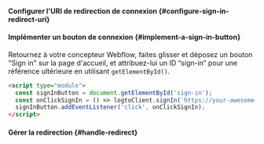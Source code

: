 

<SignInFlowSummary />

#### Configurer l'URI de redirection de connexion \{#configure-sign-in-redirect-uri}

<ConfigureRedirectUri
  figureSrc={redirectUriFigure}
  redirectUri="https://your-awesome-site.webflow.io/callback"
/>

#### Implémenter un bouton de connexion \{#implement-a-sign-in-button}

Retournez à votre concepteur Webflow, faites glisser et déposez un bouton "Sign in" sur la page d'accueil, et attribuez-lui un ID “sign-in” pour une référence ultérieure en utilisant `getElementById()`.

```html
<script type="module">
  const signInButton = document.getElementById('sign-in');
  const onClickSignIn = () => logtoClient.signIn('https://your-awesome-site.webflow.io/callback');
  signInButton.addEventListener('click', onClickSignIn);
</script>
```

#### Gérer la redirection \{#handle-redirect}

<HandleRedirect />
